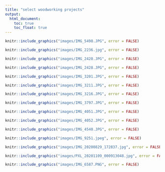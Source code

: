 ```yaml
---
title: "select woodworking projects"
output:
  html_document:
    toc: true
    toc_float: true
---
```




```r
knitr::include_graphics("images/IMG_5498.JPG", error = FALSE)

knitr::include_graphics("images/IMG_2236.jpg", error = FALSE)

knitr::include_graphics("images/IMG_2420.JPG", error = FALSE)

knitr::include_graphics("images/IMG_2428.JPG", error = FALSE)

knitr::include_graphics("images/IMG_3201.JPG", error = FALSE)

knitr::include_graphics("images/IMG_3211.JPG", error = FALSE)

knitr::include_graphics("images/IMG_3216.JPG", error = FALSE)

knitr::include_graphics("images/IMG_3797.JPG", error = FALSE)

knitr::include_graphics("images/IMG_4051.JPG", error = FALSE)

knitr::include_graphics("images/IMG_4052.JPG", error = FALSE)

knitr::include_graphics("images/IMG_4540.JPG", error = FALSE)

knitr::include_graphics("images/IMG_9251.jpeg", error = FALSE)

knitr::include_graphics("images/IMG_20200829_172837.jpg", error = FALSE)

knitr::include_graphics("images/PXL_20201109_000913048.jpg", error = FALSE)

knitr::include_graphics("images/IMG_6587.PNG", error = FALSE)
```
